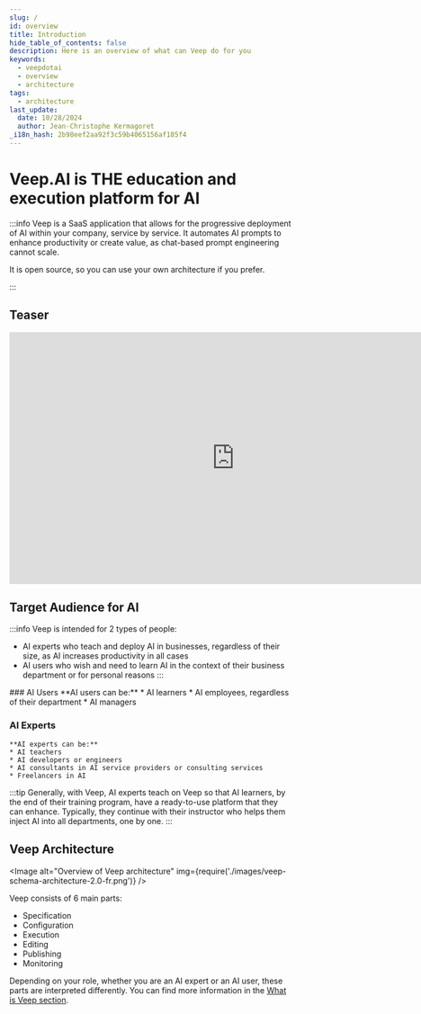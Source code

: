 ```yaml
---
slug: /
id: overview
title: Introduction
hide_table_of_contents: false
description: Here is an overview of what can Veep do for you
keywords:
  - veepdotai
  - overview
  - architecture
tags:
  - architecture
last_update:
  date: 10/28/2024
  author: Jean-Christophe Kermagoret
_i18n_hash: 2b98eef2aa92f3c59b4065156af185f4
---
```

# Veep.AI is THE education and execution platform for AI

:::info
Veep is a SaaS application that allows for the progressive deployment of AI within your company, service by service. It automates AI prompts to enhance productivity or create value, as chat-based prompt engineering cannot scale.

It is open source, so you can use your own architecture if you prefer.

:::

## Teaser
<center>
<iframe width="800" height="448" title="YouTube Video Player"
  src="https://www.youtube.com/embed/e6Zw30R8CWU?si=LNRzUtEzPjf_5oAE"
  frameborder="0" allow="accelerometer; autoplay; clipboard-write; encrypted-media; gyroscope; picture-in-picture; web-share"
  referrerpolicy="strict-origin-when-cross-origin" allowfullscreen>
</iframe>
</center>

## Target Audience for AI

:::info
Veep is intended for 2 types of people:
* AI experts who teach and deploy AI in businesses, regardless of their size, as AI increases productivity in all cases
* AI users who wish and need to learn AI in the context of their business department or for personal reasons
:::

<Columns>
  <Column className='text--left'>
### AI Users
    **AI users can be:**
    * AI learners
    * AI employees, regardless of their department
    * AI managers
  </Column>
  <Column className='vertical-align--center text--left'>

### AI Experts
    **AI experts can be:**
    * AI teachers
    * AI developers or engineers
    * AI consultants in AI service providers or consulting services
    * Freelancers in AI

  </Column>
</Columns>

:::tip
Generally, with Veep, AI experts teach on Veep so that AI learners, by the end of their training program, have a ready-to-use platform that they can enhance. Typically, they continue with their instructor who helps them inject AI into all departments, one by one.
:::

## Veep Architecture

<div class="zoom">


<Image alt="Overview of Veep architecture" img={require('./images/veep-schema-architecture-2.0-fr.png')} />

</div>

Veep consists of 6 main parts: 

* Specification
* Configuration
* Execution
* Editing
* Publishing
* Monitoring

Depending on your role, whether you are an AI expert or an AI user, these parts are interpreted differently. You can find more information in the [What is Veep section](app/part-overview).
